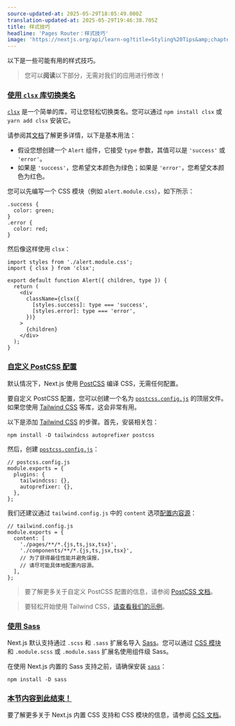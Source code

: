 ```yaml
---
source-updated-at: 2025-05-29T18:05:49.000Z
translation-updated-at: 2025-05-29T19:46:38.705Z
title: 样式技巧
headline: 'Pages Router：样式技巧'
image: 'https://nextjs.org/api/learn-og?title=Styling%20Tips&amp;chapter=18'
---
```


以下是一些可能有用的样式技巧。

> 您可以**阅读**以下部分，无需对我们的应用进行修改！

### [使用 `clsx` 库切换类名](#using-clsx-library-to-toggle-classes)

[`clsx`](https://www.npmjs.com/package/clsx) 是一个简单的库，可让您轻松切换类名。您可以通过 `npm install clsx` 或 `yarn add clsx` 安装它。

请参阅其[文档](https://github.com/lukeed/clsx)了解更多详情，以下是基本用法：

*   假设您想创建一个 `Alert` 组件，它接受 `type` 参数，其值可以是 `'success'` 或 `'error'`。
*   如果是 `'success'`，您希望文本颜色为绿色；如果是 `'error'`，您希望文本颜色为红色。

您可以先编写一个 CSS 模块（例如 `alert.module.css`），如下所示：

```
.success {
  color: green;
}
.error {
  color: red;
}
```

然后像这样使用 `clsx`：

```
import styles from './alert.module.css';
import { clsx } from 'clsx';
 
export default function Alert({ children, type }) {
  return (
    <div
      className={clsx({
        [styles.success]: type === 'success',
        [styles.error]: type === 'error',
      })}
    >
      {children}
    </div>
  );
}
```

### [自定义 PostCSS 配置](#customizing-postcss-config)

默认情况下，Next.js 使用 [PostCSS](https://postcss.org/) 编译 CSS，无需任何配置。

要自定义 PostCSS 配置，您可以创建一个名为 [`postcss.config.js`](/docs/advanced-features/customizing-postcss-config#customizing-plugins) 的顶层文件。如果您使用 [Tailwind CSS](https://tailwindcss.com/) 等库，这会非常有用。

以下是添加 [Tailwind CSS](https://tailwindcss.com/) 的步骤。首先，安装相关包：

```
npm install -D tailwindcss autoprefixer postcss
```

然后，创建 [`postcss.config.js`](/docs/advanced-features/customizing-postcss-config#customizing-plugins)：

```
// postcss.config.js
module.exports = {
  plugins: {
    tailwindcss: {},
    autoprefixer: {},
  },
};
```

我们还建议通过 `tailwind.config.js` 中的 `content` 选项[配置内容源](https://tailwindcss.com/docs/content-configuration)：

```
// tailwind.config.js
module.exports = {
  content: [
    './pages/**/*.{js,ts,jsx,tsx}',
    './components/**/*.{js,ts,jsx,tsx}',
    // 为了获得最佳性能并避免误报，
    // 请尽可能具体地配置内容源。
  ],
};
```

> 要了解更多关于自定义 PostCSS 配置的信息，请参阅 [PostCSS 文档](/docs/advanced-features/customizing-postcss-config)。

> 要轻松开始使用 Tailwind CSS，[请查看我们的示例](https://github.com/vercel/next.js/tree/canary/examples/with-tailwindcss)。

### [使用 Sass](#using-sass)

Next.js 默认支持通过 `.scss` 和 `.sass` 扩展名导入 [Sass](/docs/basic-features/built-in-css-support#sass-support)。您可以通过 [CSS 模块](/docs/basic-features/built-in-css-support#adding-component-level-css) 和 `.module.scss` 或 `.module.sass` 扩展名使用组件级 Sass。

在使用 Next.js 内置的 Sass 支持之前，请确保安装 [`sass`](https://github.com/sass/sass)：

```
npm install -D sass
```

### [本节内容到此结束！](#thats-it-for-this-lesson)

要了解更多关于 Next.js 内置 CSS 支持和 CSS 模块的信息，请参阅 [CSS 文档](/docs/basic-features/built-in-css-support)。